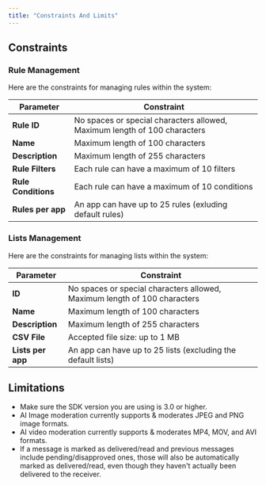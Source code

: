 ```yaml
---
title: "Constraints And Limits"
---
```


## Constraints

### Rule Management

Here are the constraints for managing rules within the system:

| Parameter           | Constraint                                                                |
| ------------------- | ------------------------------------------------------------------------- |
| **Rule ID**         | No spaces or special characters allowed, Maximum length of 100 characters |
| **Name**            | Maximum length of 100 characters                                          |
| **Description**     | Maximum length of 255 characters                                          |
| **Rule Filters**    | Each rule can have a maximum of 10 filters                                |
| **Rule Conditions** | Each rule can have a maximum of 10 conditions                             |
| **Rules per app**   | An app can have up to 25 rules (exluding default rules)                   |

### Lists Management

Here are the constraints for managing lists within the system:

| Parameter         | Constraint                                                                |
| ----------------- | ------------------------------------------------------------------------- |
| **ID**            | No spaces or special characters allowed, Maximum length of 100 characters |
| **Name**          | Maximum length of 100 characters                                          |
| **Description**   | Maximum length of 255 characters                                          |
| **CSV File**      | Accepted file size: up to 1 MB                                            |
| **Lists per app** | An app can have up to 25 lists (excluding the default lists)              |

## Limitations

* Make sure the SDK version you are using is 3.0 or higher.
* AI Image moderation currently supports & moderates JPEG and PNG image formats.
* AI video moderation currently supports & moderates MP4, MOV, and AVI formats.
* If a message is marked as delivered/read and previous messages include pending/disapproved ones, those will also be automatically marked as delivered/read, even though they haven't actually been delivered to the receiver.
